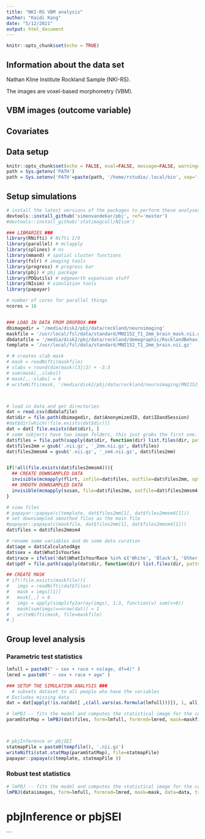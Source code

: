 ```yaml
---
title: "NKI-RS VBM analysis"
author: "Kaidi Kang"
date: "5/12/2021"
output: html_document
---
```


```r
knitr::opts_chunk$set(echo = TRUE)
```

## Information about the data set


Nathan Kline Institute Rockland Sample (NKI-RS).

The images are voxel-based morphometry (VBM).

## VBM images (outcome variable)



## Covariates



## Data setup


```r
knitr::opts_chunk$set(echo = FALSE, eval=FALSE, message=FALSE, warning=FALSE, fig.width=8, fig.height=10, cache=TRUE)
path = Sys.getenv('PATH')
path = Sys.setenv('PATH'=paste(path, '/home/rstudio/.local/bin', sep=':'))
```


## Setup simulations

```r
# install the latest versions of the packages to perform these analyses.
devtools::install_github('simonvandekar/pbj', ref='master')
#devtools::install_github('statimagcoll/NIsim')

### LIBRARIES ###
library(RNifti) # Nifti I/O
library(parallel) # mclapply
library(splines) # ns
library(mmand) # spatial cluster functions
library(fslr) # imaging tools
library(progress) # progress bar
library(pbj) # pbj package
library(PDQutils) # edgeworth expansion stuff
library(NIsim) # simulation tools
library(papayar)

# number of cores for parallel things
ncores = 16


### LOAD IN DATA FROM DROPBOX ###
dbimagedir = '/media/disk2/pbj/data/rockland/neuroimaging'
maskfile = '/usr/local/fsl/data/standard/MNI152_T1_2mm_brain_mask.nii.gz'
dbdatafile = '/media/disk2/pbj/data/rockland/demographic/RocklandBehavioral.csv'
template = '/usr/local/fsl/data/standard/MNI152_T1_2mm_brain.nii.gz'

# # creates slab mask
# mask = readNifti(maskfile)
# slabs = round(dim(mask)[3]/2) + -3:3
# sum(mask[,,slabs])
# mask[,,-slabs] = 0
# writeNifti(mask, '/media/disk2/pbj/data/rockland/neuroimaging/MNI152_T1_2mm_brain_mask_slab.nii.gz')



# load in data and get directories
dat = read.csv(dbdatafile)
dat$dir = file.path(dbimagedir, dat$AnonymizedID, dat$IDandSession)
#dat$dir[which(!file.exists(dat$dir))]
dat = dat[ file.exists(dat$dir), ]
# some subjects have two image folders, this just grabs the first one.
dat$files = file.path(sapply(dat$dir, function(dir) list.files(dir, pattern='*', full.names=TRUE)[1]), 'GRAY_MNORM/mwp1t1.nii.gz')
dat$files2mm = gsub('.nii.gz', '_2mm.nii.gz', dat$files)
dat$files2mmsm4 = gsub('.nii.gz', '_sm4.nii.gz', dat$files2mm)


if(!all(file.exists(dat$files2mmsm4))){
  ## CREATE DOWNSAMPLED DATA
  invisible(mcmapply(flirt, infile=dat$files, outfile=dat$files2mm, opts = '-applyxfm', MoreArgs=list(reffile=template, retimg=FALSE), mc.cores = ncores ))
  ## SMOOTH DOWNSAMPLED DATA
  invisible(mcmapply(susan, file=dat$files2mm, outfile=dat$files2mmsm4, MoreArgs=list(sigma=4, dimg='3', n_usans='0'), mc.cores=ncores))
}

# view files
# papayar::papaya(c(template, dat$files2mm[1], dat$files2mmsm4[1]))
# set downsampled smoothed files as the main file
#papayar::papaya(c(maskfile, dat$files2mm[1], dat$files2mmsm4[1]))
dat$files = dat$files2mmsm4

# rename some variables and do some data curation
dat$age = dat$CalculatedAge
dat$sex = dat$WhatIsYourSex
dat$race = ifelse(!dat$WhatIsYourRace %in% c('White', 'Black'), 'Other', dat$WhatIsYourRace)
dat$pdf = file.path(sapply(dat$dir, function(dir) list.files(dir, pattern='*', full.names=TRUE)[1]), 'PDF/catreport_t1.pdf')

## CREATE MASK
# if(!file.exists(maskfile)){
#   imgs = readNifti(dat$files)
#   mask = imgs[[1]]
#   mask[,,] = 0
#   imgs = apply(simplify2array(imgs), 1:3, function(v) sum(v>0))
#   mask[sum(imgs)==nrow(dat)] = 1
#   writeNifti(mask, file=maskfile)
# }
```


## Group level analysis


### Parametric test statistics
```r

lmfull = paste0(" ~ sex + race + ns(age, df=4)" )
lmred = paste0(" ~ sex + race + age" )

### SETUP THE SIMULATION ANALYSIS ###
  # subsets dataset to all people who have the variables
# Excludes missing data
dat = dat[apply(!is.na(dat[ ,c(all.vars(as.formula(lmfull)))]), 1, all), ]

# lmPBJ -- fits the model and computes the statistical image for the covariate of interest
paramStatMap = lmPBJ(dat$files, form=lmfull, formred=lmred, mask=maskfile, template = template, data=dat, transform = 'none', HC3 = FALSE, zeros = TRUE)



# pbjInference or pbjSEI
statmapFile = paste0(tempfile(), '.nii.gz')
writeNifti(stat.statMap(paramStatMap), file=statmapFile)
papayar::papaya(c(template, statmapFile ))


```


### Robust test statistics


```r
# lmPBJ -- fits the model and computes the statistical image for the covariate of interest
lmPBJ(data$images, form=lmfull, formred=lmred, mask=mask, data=data, transform = 'none', HC3 = TRUE )

```

# pbjInference or pbjSEI



```

